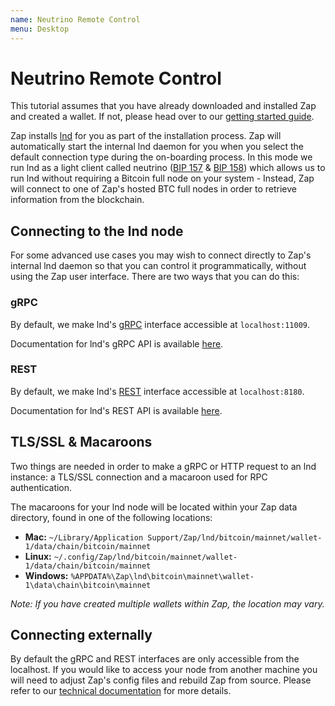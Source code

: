 ```yaml
---
name: Neutrino Remote Control
menu: Desktop
---
```


# Neutrino Remote Control

This tutorial assumes that you have already downloaded and installed Zap and created a wallet. If not, please head over
to our [getting started guide](/docs-desktop-getting-started).

Zap installs [lnd](https://github.com/lightninglabs/lnd) for you as part of the installation process. Zap will
automatically start the internal lnd daemon for you when you select the default connection type during the on-boarding
process. In this mode we run lnd as a light client called neutrino ([BIP 157](https://github.com/bitcoin/bips/blob/master/bip-0157.mediawiki) & [BIP 158](https://github.com/bitcoin/bips/blob/master/bip-0158.mediawiki)) which allows us to run lnd without
requiring a Bitcoin full node on your system - Instead, Zap will connect to one of Zap's hosted BTC full nodes in order
to retrieve information from the blockchain.

## Connecting to the lnd node

For some advanced use cases you may wish to connect directly to Zap's internal lnd daemon so that you can control it
programmatically, without using the Zap user interface. There are two ways that you can do this:

### gRPC

By default, we make lnd's [gRPC](https://grpc.io/) interface accessible at `localhost:11009`.

Documentation for lnd's
gRPC API is available [here](https://api.lightning.community/#lnd-grpc-api-reference).

### REST

By default, we make lnd's [REST](https://www.codecademy.com/articles/what-is-rest) interface accessible at
`localhost:8180`.

Documentation for lnd's
REST API is available [here](https://api.lightning.community/rest).

## TLS/SSL & Macaroons

Two things are needed in order to make a gRPC or HTTP request to an lnd instance: a TLS/SSL connection and a macaroon
used for RPC authentication.

The macaroons for your lnd node will be located within your Zap data directory, found in one of the following locations:

- **Mac:** `~/Library/Application Support/Zap/lnd/bitcoin/mainnet/wallet-1/data/chain/bitcoin/mainnet`
- **Linux:** `~/.config/Zap/lnd/bitcoin/mainnet/wallet-1/data/chain/bitcoin/mainnet`
- **Windows:** `%APPDATA%\Zap\lnd\bitcoin\mainnet\wallet-1\data\chain\bitcoin\mainnet`

_Note: If you have created multiple wallets within Zap, the location may vary._

## Connecting externally

By default the gRPC and REST interfaces are only accessible from the localhost. If you would like to access your node
from another machine you will need to adjust Zap's config files and rebuild Zap from source. Please refer to
our [technical documentation](https://github.com/LN-Zap/zap-desktop/tree/master/docs) for more details.
